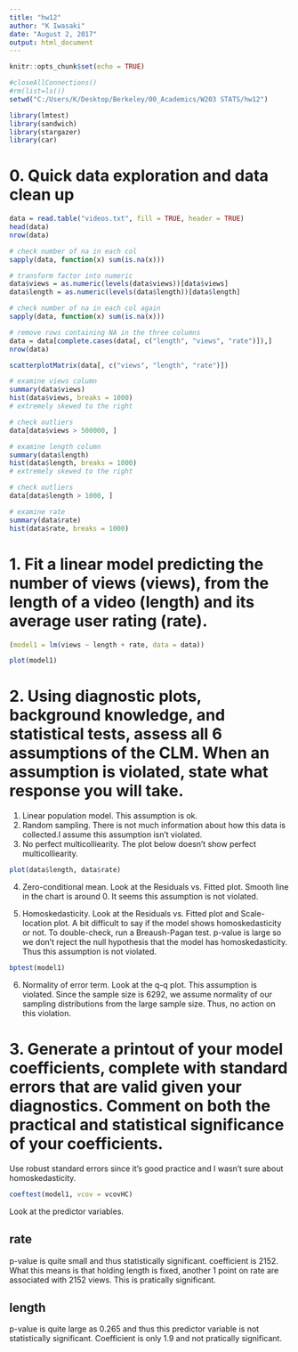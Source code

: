 ```yaml
---
title: "hw12"
author: "K Iwasaki"
date: "August 2, 2017"
output: html_document
---
```


```r
knitr::opts_chunk$set(echo = TRUE)

#closeAllConnections()
#rm(list=ls())
setwd("C:/Users/K/Desktop/Berkeley/00_Academics/W203 STATS/hw12")

library(lmtest)
library(sandwich)
library(stargazer)
library(car)

```

# 0. Quick data exploration and data clean up

```r
data = read.table("videos.txt", fill = TRUE, header = TRUE)
head(data)
nrow(data)

# check number of na in each col
sapply(data, function(x) sum(is.na(x))) 

# transform factor into numeric
data$views = as.numeric(levels(data$views))[data$views]
data$length = as.numeric(levels(data$length))[data$length]

# check number of na in each col again
sapply(data, function(x) sum(is.na(x))) 

# remove rows containing NA in the three columns
data = data[complete.cases(data[, c("length", "views", "rate")]),]
nrow(data)

scatterplotMatrix(data[, c("views", "length", "rate")])

# examine views column
summary(data$views)
hist(data$views, breaks = 1000)
# extremely skewed to the right

# check outliers
data[data$views > 500000, ]

# examine length column
summary(data$length)
hist(data$length, breaks = 1000)
# extremely skewed to the right

# check outliers
data[data$length > 1000, ]

# examine rate
summary(data$rate)
hist(data$rate, breaks = 1000)
```


# 1. Fit a linear model predicting the number of views (views), from the length of a video (length) and its average user rating (rate).


```r
(model1 = lm(views ~ length + rate, data = data))
```

```r
plot(model1)
```

# 2. Using diagnostic plots, background knowledge, and statistical tests, assess all 6 assumptions of the CLM. When an assumption is violated, state what response you will take.

1. Linear population model. This assumption is ok.
2. Random sampling. There is not much information about how this data is collected.I assume this assumption isn't violated.
3. No perfect multicolliearity. The plot below doesn't show perfect multicolliearity.

```r
plot(data$length, data$rate)
```
4. Zero-conditional mean. Look at the Residuals vs. Fitted plot. Smooth line in the chart is around 0. It seems this assumption is not violated.

5. Homoskedasticity. Look at the Residuals vs. Fitted plot and Scale-location plot. A bit difficult to say if the model shows homoskedasticity or not. To double-check, run a Breaush-Pagan test. p-value is large so we don't reject the null hypothesis that the model has homoskedasticity. Thus this assumption is not violated.

```r
bptest(model1)
```


6. Normality of error term. Look at the q-q plot. This assumption is violated. Since the sample size is 6292, we assume normality of our sampling distributions from the large sample size. Thus, no action on this violation.


# 3. Generate a printout of your model coefficients, complete with standard errors that are valid given your diagnostics. Comment on both the practical and statistical significance of your coefficients.

Use robust standard errors since it's good practice and I wasn't sure about homoskedasticity.
```r
coeftest(model1, vcov = vcovHC)
```

Look at the predictor variables.

## rate
p-value is quite small and thus statistically significant. coefficient is 2152. What this means is that holding length is fixed, another 1 point on rate are associated with 2152 views. This is pratically significant.

## length
p-value is quite large as 0.265 and thus this predictor variable is not statistically significant. Coefficient is only 1.9 and not pratically significant.



























